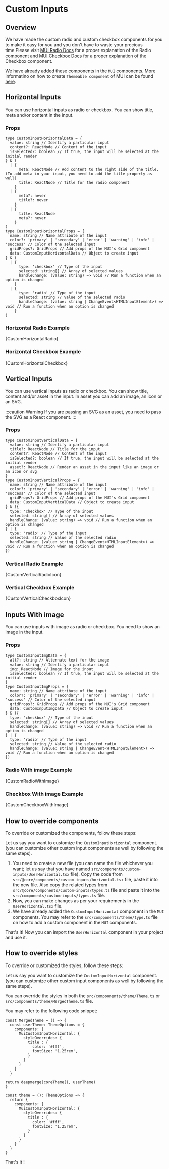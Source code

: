 # Custom Inputs



## Overview

We have made the custom radio and custom checkbox components for you to make it easy for you and you don't have to waste your precious time.Please visit [MUI Radio Docs](https://mui.com/material-ui/react-radio-button/) for a proper explanation of the Radio component and [MUI Checkbox Docs](https://mui.com/material-ui/react-checkbox/) for a proper explanation of the Checkbox component.

We have already added these components in the `MUI` components. More informatino on how to create `Themeable component` of MUI can be found [here](https://mui.com/material-ui/guides/themeable-component/#introduction).

## Horizontal Inputs

You can use horizontal inputs as radio or checkbox. You can show title, meta and/or content in the input. 

### Props

```tsx
type CustomInputHorizontalData = {
  value: string // Identify a particular input
  content?: ReactNode // Content of the input
  isSelected?: boolean // If true, the input will be selected at the initial render
} & (
  | {
      meta: ReactNode // Add content to the right side of the title. (To add meta in your input, you need to add the title property as well)
      title: ReactNode // Title for the radio component
    }
  | {
      meta?: never
      title?: never
    }
  | {
      title: ReactNode
      meta?: never
    }
)
type CustomInputHorizontalProps = {
  name: string // Name attribute of the input
  color?: 'primary' | 'secondary' | 'error' | 'warning' | 'info' | 'success' // Color of the selected input
  gridProps?: GridProps // Add props of the MUI's Grid component
  data: CustomInputHorizontalData // Object to create input
} & (
  | {
      type: 'checkbox' // Type of the input
      selected: string[] // Array of selected values
      handleChange: (value: string) => void // Run a function when an option is changed
    }
  | {
      type: 'radio' // Type of the input
      selected: string // Value of the selected radio
      handleChange: (value: string | ChangeEvent<HTMLInputElement>) => void // Run a function when an option is changed
    }
)
```

### Horizontal Radio Example

<TsToJsCodeSnippet>{CustomHorizontalRadio}</TsToJsCodeSnippet>

### Horizontal Checkbox Example

<TsToJsCodeSnippet>{CustomHorizontalCheckbox}</TsToJsCodeSnippet>

## Vertical Inputs

You can use vertical inputs as radio or checkbox. You can show title, content and/or asset in the input. In asset you can add an image, an icon or an SVG.

:::caution Warning
If you are passing an SVG as an asset, you need to pass the SVG as a React component.
:::

### Props

```tsx
type CustomInputVerticalData = {
  value: string // Identify a particular input
  title?: ReactNode // Title for the input
  content?: ReactNode // Content of the input
  isSelected?: boolean // If true, the input will be selected at the initial render
  asset?: ReactNode // Render an asset in the input like an image or an icon or svg
}
type CustomInputVerticalProps = {
  name: string // Name attribute of the input
  color?: 'primary' | 'secondary' | 'error' | 'warning' | 'info' | 'success' // Color of the selected input
  gridProps?: GridProps // Add props of the MUI's Grid component
  data: CustomInputVerticalData // Object to create input
} & ({
  type: 'checkbox' // Type of the input
  selected: string[] // Array of selected values
  handleChange: (value: string) => void // Run a function when an option is changed
} | {
  type: 'radio' // Type of the input
  selected: string // Value of the selected radio
  handleChange: (value: string | ChangeEvent<HTMLInputElement>) => void // Run a function when an option is changed
})
```

### Vertical Radio Example

<TsToJsCodeSnippet>{CustomVerticalRadioIcon}</TsToJsCodeSnippet>

### Vertical Checkbox Example

<TsToJsCodeSnippet>{CustomVerticalCheckboxIcon}</TsToJsCodeSnippet>

## Inputs With image

You can use inputs with image as radio or checkbox. You need to show an image in the input.

### Props

```tsx
type CustomInputImgData = {
  alt?: string // Alternate text for the image
  value: string // Identify a particular input
  img: ReactNode // Image for the input
  isSelected?: boolean // If true, the input will be selected at the initial render
}
type CustomInputImgProps = {
  name: string // Name attribute of the input
  color?: 'primary' | 'secondary' | 'error' | 'warning' | 'info' | 'success' // Color of the selected input
  gridProps?: GridProps // Add props of the MUI's Grid component
  data: CustomInputImgData // Object to create input
} & ({
  type: 'checkbox' // Type of the input
  selected: string[] // Array of selected values
  handleChange: (value: string) => void // Run a function when an option is changed
} | {
  type: 'radio' // Type of the input
  selected: string // Value of the selected radio
  handleChange: (value: string | ChangeEvent<HTMLInputElement>) => void // Run a function when an option is changed
})
```

### Radio With image Example

<TsToJsCodeSnippet>{CustomRadioWithImage}</TsToJsCodeSnippet>

### Checkbox With image Example

<TsToJsCodeSnippet>{CustomCheckboxWithImage}</TsToJsCodeSnippet>

## How to override components

To override or customized the components, follow these steps:

Let us say you want to customize the `CustomInputHorizontal` component.(you can customize other custom input components as well by following the same steps).

1. You need to create a new file (you can name the file whichever you want; let us say that you have named `src/components/custom-inputs/UserHorizontal.tsx` file). Copy the code from `src/@core/components/custom-inputs/horizontal.tsx` file, paste it into the new file. Also copy the related types from `src/@core/components/custom-inputs/types.ts` file and paste it into the `src/components/custom-inputs/types.ts` file.  
2. Now, you can make changes as per your requirements in the `UserHorizontal.tsx` file.
3. We have already added the `CustomInputHorizontal` component in the `MUI` components. You may refer to the `src/compponents/theme/type.ts` file on how to add a custom component in the `MUI` components. 

That's it! Now you can import the `UserHorizontal` component in your project and use it.

## How to override styles 

To override or customized the styles, follow these steps:

Let us say you want to customize the `CustomInputHorizontal` component.(you can customize other custom input components as well by following the same steps).

You can override the styles in both the `src/compoonents/theme/Theme.ts` or `src/components/theme/MergedTheme.ts` file.

You may refer to the following code snippet:

<Tabs>
<TabItem value="MergedTheme.ts">

```tsx title='src/components/theme/MergedTheme.ts'
const MergedTheme = () => {
  const userTheme: ThemeOptions = {
    components: {
      MuiCustomInputHorizontal: {
        styleOverrides: {
          title : {
            color: '#fff',
            fontSize: '1.25rem',
          }
        }
      }
    }
  }

return deepmerge(coreTheme(), userTheme)
}
```

</TabItem>
<TabItem value="Theme.ts">

```tsx title='src/components/theme/Theme.tsx'
const theme = (): ThemeOptions => {
  return {
    components: {
      MuiCustomInputHorizontal: {
        styleOverrides: {
          title : {
            color: '#fff',
            fontSize: '1.25rem',
          }
        }
      }
    }
  }
}
```

</TabItem>
</Tabs>

 That's it ! 